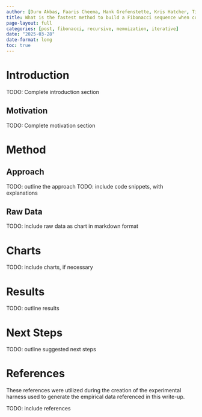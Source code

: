```yaml
---
author: [Duru Akbas, Faaris Cheema, Hank Grefenstette, Kris Hatcher, Titus Smith]
title: What is the fastest method to build a Fibonacci sequence when considering recursive, iterative, and memoized approaches?
page-layout: full
categories: [post, fibonacci, recursive, memoization, iterative]
date: "2025-03-28"
date-format: long
toc: true
---
```


# Introduction

TODO: Complete introduction section

## Motivation

TODO: Complete motivation section

# Method

## Approach

TODO: outline the approach
TODO: include code snippets, with explanations

## Raw Data

TODO: include raw data as chart in markdown format

# Charts

TODO: include charts, if necessary

# Results

TODO: outline results

# Next Steps

TODO: outline suggested next steps

# References

These references were utilized during the creation of the experimental harness used to generate the empirical data referenced in this write-up.

TODO: include references
